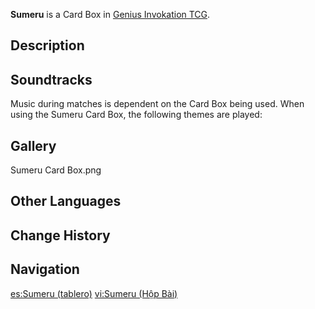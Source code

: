 {{About|the Card Box|the region|Sumeru}}
{{Item Infobox
|title        = Sumeru
|id           = 339503
|image        = Item Sumeru Card Box.png
|type         = Card Boxes
|quality      = 3
|description  = A small table used as an arena in [[Genius Invokation TCG]] matches. It normally resembles an elevated box a bit more. Some players will place their [[Casket of Tomes]] inside to better carry both around, and once opened up, the various exquisitely built arenas of differing types and styles are then revealed as stages for the duels to come.
|source1      = [[Player Level]] 7 Reward
}}
'''Sumeru''' is a Card Box in [[Genius Invokation TCG]].

==Description==
{{Description|Oh grass of wisdom, weep not!<br>Even the travail through searing winds must end.<br>The blessed rains will fall, and the flowers shall bloom...<br>Hearken! The song of the verdant garden is sung once more.|Deck Design Settings Menu}}

==Soundtracks==
Music during matches is dependent on the Card Box being used. When using the Sumeru Card Box, the following themes are played:
{{Soundtracks by Category Table|type=special_displayed}}

==Gallery==
<gallery>
Sumeru Card Box.png
</gallery>

==Other Languages==
{{Other Languages|Sumeru}}

==Change History==
{{Change History|3.3}}

==Navigation==
{{Genius Invokation TCG Navbox|Card Accessory}}

[[es:Sumeru (tablero)]]
[[vi:Sumeru (Hộp Bài)]]